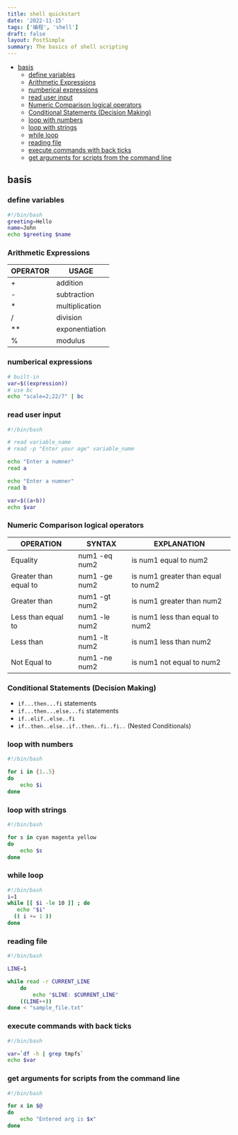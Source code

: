 ```yaml
---
title: shell quickstart
date: '2022-11-15'
tags: ['编程', 'shell']
draft: false
layout: PostSimple
summary: The basics of shell scripting
---
```


- [basis](#basis)
  - [define variables](#define-variables)
  - [Arithmetic Expressions](#arithmetic-expressions)
  - [numberical expressions](#numberical-expressions)
  - [read user input](#read-user-input)
  - [Numeric Comparison logical operators](#numeric-comparison-logical-operators)
  - [Conditional Statements (Decision Making)](#conditional-statements-decision-making)
  - [loop with numbers](#loop-with-numbers)
  - [loop with strings](#loop-with-strings)
  - [while loop](#while-loop)
  - [reading file](#reading-file)
  - [execute commands with back ticks](#execute-commands-with-back-ticks)
  - [get arguments for scripts from the command line](#get-arguments-for-scripts-from-the-command-line)

## basis

### define variables

```bash
#!/bin/bash
greeting=Hello
name=John
echo $greeting $name
```

### Arithmetic Expressions

| OPERATOR | USAGE          |
| -------- | -------------- |
| +        | addition       |
| -        | subtraction    |
| \*       | multiplication |
| /        | division       |
| \*\*     | exponentiation |
| %        | modulus        |

### numberical expressions

```bash
# built-in
var=$((expression))
# use bc
echo "scale=2;22/7" | bc
```

### read user input

```bash
#!/bin/bash

# read variable_name
# read -p "Enter your age" variable_name

echo "Enter a numner"
read a

echo "Enter a numner"
read b

var=$((a+b))
echo $var
```

### Numeric Comparison logical operators

| OPERATION             | SYNTAX        | EXPLANATION                        |
| --------------------- | ------------- | ---------------------------------- |
| Equality              | num1 -eq num2 | is num1 equal to num2              |
| Greater than equal to | num1 -ge num2 | is num1 greater than equal to num2 |
| Greater than          | num1 -gt num2 | is num1 greater than num2          |
| Less than equal to    | num1 -le num2 | is num1 less than equal to num2    |
| Less than             | num1 -lt num2 | is num1 less than num2             |
| Not Equal to          | num1 -ne num2 | is num1 not equal to num2          |

### Conditional Statements (Decision Making)

- `if...then...fi` statements
- `if...then...else...fi` statements
- `if..elif..else..fi`
- `if..then..else..if..then..fi..fi..` (Nested Conditionals)

### loop with numbers

```bash
#!/bin/bash

for i in {1..5}
do
    echo $i
done
```

### loop with strings

```bash
#!/bin/bash

for s in cyan magenta yellow
do
	echo $s
done
```

### while loop

```bash
#!/bin/bash
i=1
while [[ $i -le 10 ]] ; do
   echo "$i"
  (( i += 1 ))
done
```

### reading file

```bash
#!/bin/bash

LINE=1

while read -r CURRENT_LINE
	do
		echo "$LINE: $CURRENT_LINE"
    ((LINE++))
done < "sample_file.txt"
```

### execute commands with back ticks

```bash
#!/bin/bash

var=`df -h | grep tmpfs`
echo $var
```

### get arguments for scripts from the command line

```bash
#!/bin/bash

for x in $@
do
    echo "Entered arg is $x"
done
```
